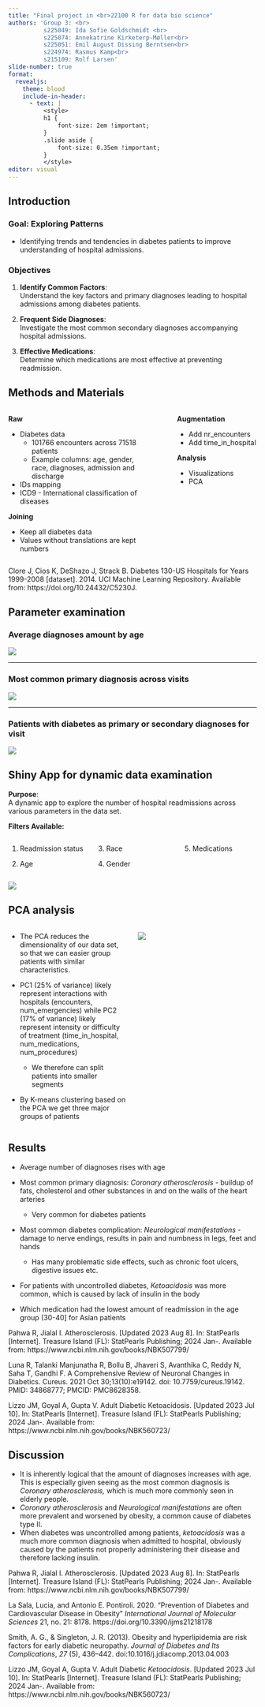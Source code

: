 ```yaml
---
title: "Final project in <br>22100 R for data bio science"
authors: 'Group 3: <br>
          s225049: Ida Sofie Goldschmidt <br>
          s225074: Annekatrine Kirketerp-Møller<br>
          s225051: Emil August Dissing Berntsen<br>
          s224974: Rasmus Kamp<br>
          s215109: Rolf Larsen'
slide-number: true
format: 
  revealjs: 
    theme: blood
    include-in-header:
      - text: |
          <style>
          h1 {
              font-size: 2em !important; 
          }
          .slide aside {
              font-size: 0.35em !important;
          }
          </style>
editor: visual
---
```


## Introduction

::: r-fit-text
### **Goal: Exploring Patterns**

-   Identifying trends and tendencies in diabetes patients to improve understanding of hospital admissions.

### Objectives

1.  **Identify Common Factors**:\
    Understand the key factors and primary diagnoses leading to hospital admissions among diabetes patients.

2.  **Frequent Side Diagnoses**:\
    Investigate the most common secondary diagnoses accompanying hospital admissions.

3.  **Effective Medications**:\
    Determine which medications are most effective at preventing readmission.
:::

## Methods and Materials

:::::::: r-fit-text
:::::: columns
::: {.column width="60%"}
**Raw**

-   Diabetes data
    -   101766 encounters across 71518 patients
    -   Example columns: age, gender, race, diagnoses, admission and discharge
-   IDs mapping
-   ICD9 - International classification of diseases

**Joining**

-   Keep all diabetes data
-   Values without translations are kept numbers
:::

::: {.column width="5%"}
:::

::: {.column width="35%"}
**Augmentation**

-   Add nr_encounters
-   Add time_in_hospital

**Analysis**

-   Visualizations
-   PCA
:::
::::::

::: aside
Clore J, Cios K, DeShazo J, Strack B. Diabetes 130-US Hospitals for Years 1999-2008 \[dataset\]. 2014. UCI Machine Learning Repository. Available from: https://doi.org/10.24432/C5230J.
:::
::::::::

## Parameter examination

### Average diagnoses amount by age

![](images/average_diagnoses_for_all_races.png){fig-align="center"}

------------------------------------------------------------------------

### Most common primary diagnosis across visits

![](images/most_common_primary_diagnoses_per_visit.png){fig-align="center"}

------------------------------------------------------------------------

### Patients with diabetes as primary or secondary diagnoses for visit

![](images/diabetes_management_and_complications_for_patients_with_complications.png){fig-align="center"}

## Shiny App for dynamic data examination

::::::: r-fit-text
**Purpose**:\
A dynamic app to explore the number of hospital readmissions across various parameters in the data set.

**Filters Available:**

:::::: columns
::: {.column width="32%"}
1.  Readmission status

2.  Age
:::

::: {.column width="32%"}
3.  Race

4.  Gender
:::

::: {.column width="32%"}
5.  Medications
:::
::::::
:::::::

![](images/shiny_app_example.jpg){fig-align="center"}

## PCA analysis

:::::: r-fit-text
::::: columns
::: {.column width="50%"}
-   The PCA reduces the dimensionality of our data set, so that we can easier group patients with similar characteristics.

-   PC1 (25% of variance) likely represent interactions with hospitals (encounters, num_emergencies) while PC2 (17% of variance) likely represent intensity or difficulty of treatment (time_in_hospital, num_medications, num_procedures)

    -   We therefore can split patients into smaller segments

-   By K-means clustering based on the PCA we get three major groups of patients
:::

::: {.column width="50%"}
![](images/06_pca_clustered-02.jpg){fig-align="center"}
:::
:::::
::::::

## Results

:::: r-fit-text
-   Average number of diagnoses rises with age

-   Most common primary diagnosis: *Coronary atherosclerosis* - buildup of fats, cholesterol and other substances in and on the walls of the heart arteries

    -   Very common for diabetes patients

-   Most common diabetes complication: *Neurological manifestations* - damage to nerve endings, results in pain and numbness in legs, feet and hands

    -   Has many problematic side effects, such as chronic foot ulcers, digestive issues etc.

-   For patients with uncontrolled diabetes, *Ketoacidosis* was more common, which is caused by lack of insulin in the body

-   Which medication had the lowest amount of readmission in the age group (30-40\] for Asian patients

::: aside
Pahwa R, Jialal I. Atherosclerosis. \[Updated 2023 Aug 8\]. In: StatPearls \[Internet\]. Treasure Island (FL): StatPearls Publishing; 2024 Jan-. Available from: https://www.ncbi.nlm.nih.gov/books/NBK507799/

Luna R, Talanki Manjunatha R, Bollu B, Jhaveri S, Avanthika C, Reddy N, Saha T, Gandhi F. A Comprehensive Review of Neuronal Changes in Diabetics. Cureus. 2021 Oct 30;13(10):e19142. doi: 10.7759/cureus.19142. PMID: 34868777; PMCID: PMC8628358.

Lizzo JM, Goyal A, Gupta V. Adult Diabetic Ketoacidosis. \[Updated 2023 Jul 10\]. In: StatPearls \[Internet\]. Treasure Island (FL): StatPearls Publishing; 2024 Jan-. Available from: https://www.ncbi.nlm.nih.gov/books/NBK560723/
:::
::::

## Discussion

:::: r-fit-text
-   It is inherently logical that the amount of diagnoses increases with age. This is especially given seeing as the most common diagnosis is *Coronary atherosclerosis,* which is much more commonly seen in elderly people.
-   *Coronary atherosclerosis* and *Neurological manifestations* are often more prevalent and worsened by obesity, a common cause of diabetes type II.
-   When diabetes was uncontrolled among patients, *ketoacidosis* was a much more common diagnosis when admitted to hospital, obviously caused by the patients not properly administering their disease and therefore lacking insulin.

::: aside
Pahwa R, Jialal I. Atherosclerosis. \[Updated 2023 Aug 8\]. In: StatPearls \[Internet\]. Treasure Island (FL): StatPearls Publishing; 2024 Jan-. Available from: https://www.ncbi.nlm.nih.gov/books/NBK507799/

La Sala, Lucia, and Antonio E. Pontiroli. 2020. "Prevention of Diabetes and Cardiovascular Disease in Obesity" *International Journal of Molecular Sciences* 21, no. 21: 8178. https://doi.org/10.3390/ijms21218178

Smith, A. G., & Singleton, J. R. (2013). Obesity and hyperlipidemia are risk factors for early diabetic neuropathy. *Journal of Diabetes and Its Complications*, *27* (5), 436–442. doi:10.1016/j.jdiacomp.2013.04.003

Lizzo JM, Goyal A, Gupta V. Adult Diabetic *Ketoacidosis*. \[Updated 2023 Jul 10\]. In: StatPearls \[Internet\]. Treasure Island (FL): StatPearls Publishing; 2024 Jan-. Available from: https://www.ncbi.nlm.nih.gov/books/NBK560723/
:::
::::
